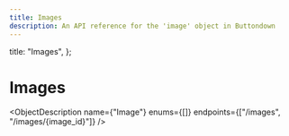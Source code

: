 ```yaml
---
title: Images
description: An API reference for the 'image' object in Buttondown
---
```



  title: "Images",
};


# Images

<ObjectDescription
  name={"Image"}
  enums={[]}
  endpoints={["/images", "/images/{image_id}"]}
/>
